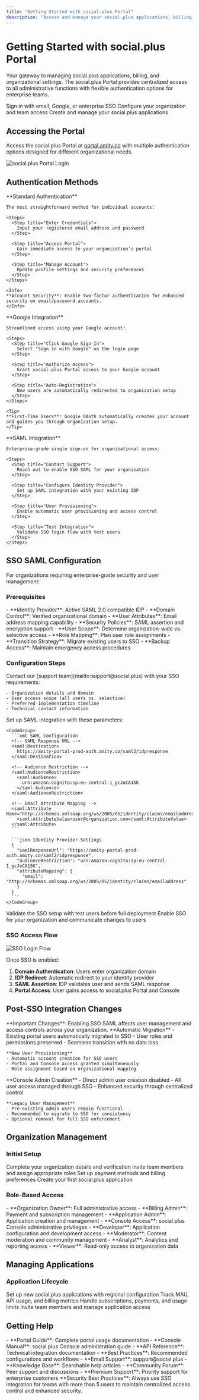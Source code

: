 ```yaml
---
title: "Getting Started with social.plus Portal"
description: "Access and manage your social.plus applications, billing, and organization settings through the unified portal"
---
```


# Getting Started with social.plus Portal

Your gateway to managing social.plus applications, billing, and organizational settings. The social.plus Portal provides centralized access to all administrative functions with flexible authentication options for enterprise teams.

<CardGroup cols={3}>
  <Card title="Quick Access" icon="bolt" href="#accessing-the-portal">
    Sign in with email, Google, or enterprise SSO
  </Card>
  <Card title="Organization Setup" icon="building" href="#organization-management">
    Configure your organization and team access
  </Card>
  <Card title="Application Management" icon="app-window" href="#managing-applications">
    Create and manage your social.plus applications
  </Card>
</CardGroup>

## Accessing the Portal

Access the social.plus Portal at [portal.amity.co](https://portal.amity.co/login) with multiple authentication options designed for different organizational needs.

<img src="../../.gitbook/assets/Screenshot 2567-11-13 at 11.30.04 AM.png" alt="social.plus Portal Login" />

## Authentication Methods

<Tabs>
  <Tab title="Email & Password">
    **Standard Authentication**
    
    The most straightforward method for individual accounts:
    
    <Steps>
      <Step title="Enter Credentials">
        Input your registered email address and password
      </Step>
      
      <Step title="Access Portal">
        Gain immediate access to your organization's portal
      </Step>
      
      <Step title="Manage Account">
        Update profile settings and security preferences
      </Step>
    </Steps>
    
    <Info>
    **Account Security**: Enable two-factor authentication for enhanced security on email/password accounts.
    </Info>
  </Tab>
  
  <Tab title="Google OAuth">
    **Google Integration**
    
    Streamlined access using your Google account:
    
    <Steps>
      <Step title="Click Google Sign-In">
        Select "Sign in with Google" on the login page
      </Step>
      
      <Step title="Authorize Access">
        Grant social.plus Portal access to your Google account
      </Step>
      
      <Step title="Auto-Registration">
        New users are automatically redirected to organization setup
      </Step>
    </Steps>
    
    <Tip>
    **First-Time Users**: Google OAuth automatically creates your account and guides you through organization setup.
    </Tip>
  </Tab>
  
  <Tab title="Enterprise SSO">
    **SAML Integration**
    
    Enterprise-grade single sign-on for organizational access:
    
    <Steps>
      <Step title="Contact Support">
        Reach out to enable SSO SAML for your organization
      </Step>
      
      <Step title="Configure Identity Provider">
        Set up SAML integration with your existing IDP
      </Step>
      
      <Step title="User Provisioning">
        Enable automatic user provisioning and access control
      </Step>
      
      <Step title="Test Integration">
        Validate SSO login flow with test users
      </Step>
    </Steps>
  </Tab>
</Tabs>

## SSO SAML Configuration

For organizations requiring enterprise-grade security and user management:

### Prerequisites

<AccordionGroup>
  <Accordion title="Technical Requirements" icon="gear">
    - **Identity Provider**: Active SAML 2.0 compatible IDP
    - **Domain Control**: Verified organizational domain
    - **User Attributes**: Email address mapping capability
    - **Security Policies**: SAML assertion and encryption support
  </Accordion>
  
  <Accordion title="Access Planning" icon="users">
    - **User Scope**: Determine organization-wide vs. selective access
    - **Role Mapping**: Plan user role assignments
    - **Transition Strategy**: Migrate existing users to SSO
    - **Backup Access**: Maintain emergency access procedures
  </Accordion>
</AccordionGroup>

### Configuration Steps

<Steps>
  <Step title="Request SSO Setup">
    Contact our [support team](mailto:support@social.plus) with your SSO requirements:
    
    - Organization details and domain
    - User access scope (all users vs. selective)
    - Preferred implementation timeline
    - Technical contact information
  </Step>
  
  <Step title="Configure Your IDP">
    Set up SAML integration with these parameters:
    
    <CodeGroup>
      ```xml SAML Configuration
      <!-- SAML Response URL -->
      <saml:Destination>
        https://amity-portal-prod-auth.amity.co/saml2/idpresponse
      </saml:Destination>
      
      <!-- Audience Restriction -->
      <saml:AudienceRestriction>
        <saml:Audience>
          urn:amazon:cognito:sp:eu-central-1_gcJoCA15K
        </saml:Audience>
      </saml:AudienceRestriction>
      
      <!-- Email Attribute Mapping -->
      <saml:Attribute Name="http://schemas.xmlsoap.org/ws/2005/05/identity/claims/emailaddress">
        <saml:AttributeValue>user@organization.com</saml:AttributeValue>
      </saml:Attribute>
      ```
      
      ```json Identity Provider Settings
      {
        "samlResponseUrl": "https://amity-portal-prod-auth.amity.co/saml2/idpresponse",
        "audienceRestriction": "urn:amazon:cognito:sp:eu-central-1_gcJoCA15K",
        "attributeMapping": {
          "email": "http://schemas.xmlsoap.org/ws/2005/05/identity/claims/emailaddress"
        }
      }
      ```
    </CodeGroup>
  </Step>
  
  <Step title="Test Integration">
    Validate the SSO setup with test users before full deployment
  </Step>
  
  <Step title="Production Rollout">
    Enable SSO for your organization and communicate changes to users
  </Step>
</Steps>

### SSO Access Flow

<img src="../../.gitbook/assets/Screenshot 2567-11-13 at 11.31.59 AM.png" alt="SSO Login Flow" />

Once SSO is enabled:

1. **Domain Authentication**: Users enter organization domain
2. **IDP Redirect**: Automatic redirect to your identity provider
3. **SAML Assertion**: IDP validates user and sends SAML response
4. **Portal Access**: User gains access to social.plus Portal and Console

## Post-SSO Integration Changes

<Warning>
**Important Changes**: Enabling SSO SAML affects user management and access controls across your organization.
</Warning>

<AccordionGroup>
  <Accordion title="User Migration" icon="user-arrow-right">
    **Automatic Migration**
    - Existing portal users automatically migrated to SSO
    - User roles and permissions preserved
    - Seamless transition with no data loss
    
    **New User Provisioning**
    - Automatic account creation for SSO users
    - Portal and Console access granted simultaneously
    - Role assignment based on organizational mapping
  </Accordion>
  
  <Accordion title="Access Control Changes" icon="shield">
    **Console Admin Creation**
    - Direct admin user creation disabled
    - All user access managed through SSO
    - Enhanced security through centralized control
    
    **Legacy User Management**
    - Pre-existing admin users remain functional
    - Recommended to migrate to SSO for consistency
    - Optional removal for full SSO enforcement
  </Accordion>
</AccordionGroup>

## Organization Management

### Initial Setup

<Steps>
  <Step title="Organization Profile">
    Complete your organization details and verification
  </Step>
  
  <Step title="Team Members">
    Invite team members and assign appropriate roles
  </Step>
  
  <Step title="Billing Configuration">
    Set up payment methods and billing preferences
  </Step>
  
  <Step title="Application Creation">
    Create your first social.plus application
  </Step>
</Steps>

### Role-Based Access

<AccordionGroup>
  <Accordion title="Admin Roles" icon="crown">
    - **Organization Owner**: Full administrative access
    - **Billing Admin**: Payment and subscription management
    - **Application Admin**: Application creation and management
    - **Console Access**: social.plus Console administrative privileges
  </Accordion>
  
  <Accordion title="Member Roles" icon="users">
    - **Developer**: Application configuration and development access
    - **Moderator**: Content moderation and community management
    - **Analyst**: Analytics and reporting access
    - **Viewer**: Read-only access to organization data
  </Accordion>
</AccordionGroup>

## Managing Applications

### Application Lifecycle

<CardGroup cols={2}>
  <Card title="Create Applications" icon="plus" href="application-management">
    Set up new social.plus applications with regional configuration
  </Card>
  <Card title="Monitor Usage" icon="chart-line" href="dashboard">
    Track MAU, API usage, and billing metrics
  </Card>
  <Card title="Manage Billing" icon="credit-card" href="account-management">
    Handle subscriptions, payments, and usage limits
  </Card>
  <Card title="Team Collaboration" icon="users" href="application-management#team-access">
    Invite team members and manage application access
  </Card>
</CardGroup>

## Getting Help

<AccordionGroup>
  <Accordion title="Documentation" icon="book">
    - **Portal Guide**: Complete portal usage documentation
    - **Console Manual**: social.plus Console administration guide
    - **API Reference**: Technical integration documentation
    - **Best Practices**: Recommended configurations and workflows
  </Accordion>
  
  <Accordion title="Support Channels" icon="headset">
    - **Email Support**: support@social.plus
    - **Knowledge Base**: Searchable help articles
    - **Community Forum**: Peer support and discussions
    - **Premium Support**: Priority support for enterprise customers
  </Accordion>
</AccordionGroup>

<Info>
**Security Best Practices**: Always use SSO integration for teams with more than 5 users to maintain centralized access control and enhanced security.
</Info>
